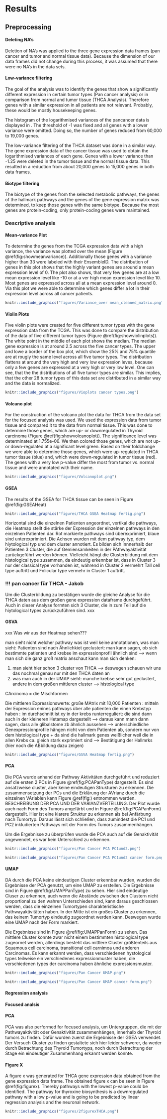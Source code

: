 # Results

## Preprocessing

#### Deleting NA's

Deletion of NA's was applied to the three gene expression data frames (pan cancer and tumor and normal tissue data). Because the dimension of our data frames did not change during this process, it was assumed that there were no NA's in the data sets.

#### Low-variance filtering

The goal of the analysis was to identify the genes that show a significantly different expression in certain tumor types (Pan cancer analysis) or in comparison from normal and tumor tissue (THCA Analysis). Therefore genes with a similar expression in all patients are not relevant. Probably, these would be mostly housekeeping genes.

The histogram of the logarithmised variances of the pancancer data is displayed in \ref{xxx welche figure --> noch keine Überschrift}. The threshold of -1 was fixed and all genes with a lower variance were omitted. Doing so, the number of genes reduced from 60,000 to 19,000 genes.

The low-variance filtering of the THCA dataset was done in a similar way. The gene expression data of the cancer tissue was used to obtain the logarithmised variances of each gene. Genes with a lower variance than -1.25 were deleted in the tumor tissue and the normal tissue data. This resulted in a reduction from about 20,000 genes to 15,000 genes in both data frames.

#### Biotype filtering

The biotype of the genes from the selected metabolic pathways, the genes of the hallmark pathways and the genes of the gene expression matrix was determined, to keep those genes with the same biotype. Because the most genes are protein-coding, only protein-coding genes were maintained.

### Descriptive analysis

#### Mean-variance Plot

To determine the genes from the TCGA expression data with a high variance, the variance was plotted over the mean (Figure \@ref(fig:showmeanvariance)). Additionally those genes with a variance higher than 33 were labeled with their EnsembleID. The distribution of genes in this plot shows that the highly variant genes are around a mean expression level of 0. The plot also shows, that very few genes are at a low mean expression level like -10 or at a ver high mean expression level like 10. Most genes are expressed across all at a mean expression level around 0. Via this plot we were able to determine which genes differ a lot in their expression level across all cancer patients.

```r

knitr::include_graphics("figures/Variance_over mean_cleaned_matrix.png")

```

#### Violin Plots

Five violin plots were created for five different tumor types with the gene expression data from the TCGA. This was done to compare the distribution of the data of five different tumor types (Figure \@ref(fig:showviolinplots)). The white point in the middle of each plot shows the median. The median gene expression is at around 2.5 across the five cancer types. The upper and lowe a border of the box plot, which show the 25% and 75% quantile are at rougly the same level across all five tumor types. The distribution flattens at around the very high and very low expression leves, because only a few genes are expressed at a very high or very low level. One can see, that the the distributions of all five tumor types are similar. This implies, that the other 28 tumor types of this data set are distributed in a similar way and the data is normalized. 

```r

knitr::include_graphics("figures/Vioplots cancer types.png")

```

#### Volcano plot

For the construction of the volcano plot the data for THCA from the data set for the focused analysis was used. We used the expression data from tumor tissue and compared it to the data from normal tissue. This was done to determine those genes, which are up- or downregulated in Thyroid carcinoma (Figure \@ref(fig:showvolcanoplot)). The significance level was determinated at 1.755e-06. We then colored those genes, which are not up- or down-regulated at a significant level green. Based on their foldchange we were able to determine those genes, which were up-regulated in THCA tumor tissue (blue) and, which were down-regulated in tumor tissue (red). The genes with a very low p-value differ the most from tumor vs. normal tissue and were annotated with their name. 

```r

knitr::include_graphics("figures/Volcanoplot.png")

```

#### GSEA

The results of the GSEA for THCA tissue can be seen in Figure \@ref(fig:GSEAHeat)

```r

knitr::include_graphics("figures/THCA GSEA Heatmap fertig.png")
```

Horizontal sind die einzelnen Patienten angeordnet, vertikal die pathways, die Heatmap stellt die stärke der Expression der einzelnen pathways in den einzelnen Patienten dar. Rot markierte pathways sind überexprimiert, blaue sind unterexprimiert. Die Achsen wurden mit dem pathway typ, dem hiytological typ und dem cluster annotiert. Es bilden sich innnerhalb der Patienten 3 Cluster, die auf Gemiensamkeiten in der PAthwayaktivität zurückgeführt werden können. Vielleicht hängt die Clusterbildung mit dem histological type zusammen, da eindeutig erkennbar ist, dass in Cluster 3 nur der classical type vorhanden ist, während in Cluster 2 vermehrt Tall cell type auftritt und Folicular type vermehr in Cluster 1 auftritt.

### !!! pan cancer für THCA - Jakob

Um die Clusterbildung zu bestätigen wurde die gleiche Analyse für die THCA daten aus dem großen gene expression dataframe durchgeführt. Auch in dieser Analyse formten sich 3 Cluster, die in zum Teil auf die hiytological types zurückzuführen sind. xxx

#### GSVA

xxx Was wir aus der Heatmap sehen???

man sieht nicht welcher pathway was ist weil keine annotationen, was man sieht: Patienten sind nach Ähnlichkiet geclustert: man kann sagen, ob sich bestimmte patienten und krebse im expressionprofil ähnlich sind --> wenn man sich die ganz groß matrix anschaut kann man sich denken:

1.  man sieht hier schon 3 cluster von THCA --> deswegen schauen wir uns das nochmal genau nur mit den THCA daten an
2.  was man auch in der UMAP sieht: manche krebse sehr gut geclustert, andere in dem großen mittleren cluster --> histological type

CArcinoma = die Mischformen

Die mittleren Expressionswerte: große MAtrix mit 10,000 Patienten : mitteln der Expression enines pathways über alle patienten die einen Krebstyp haben : im durchschnitt ist xy in der krebs runterreguliert: die sind dann auch in der kleineren Hetamap dargestellt --> daraus kann mann dann sagen, dass alle glibalstome zb ähnlich aussehen --> unterschiedliche Genexpressionprofile hängen nicht von dem Patienten ab, sondern nur von dem histological type + da sind die hallmark genes weißlicher weil die in allen Krebs ca. gleich stark exprimiert sind --> Bestätigung der Hallmrks (hier noch die ABbildung dazu zeigen)

```r

knitr::include_graphics("figures/GSVA Heatmap fertig.png")
```

#### PCA

Die PCA wurde anhand der Pathway Aktivitäten durchgeführt und reduziert auf die ersten 2 PCs in Figure \@ref(fig:PCAPanType) dargestellt. Es sind ansatzweise cluster, aber keine eindeutigen Strukturen zu erkennen. Die zusammensetzung der PCs und die Erklärung der AVrianz durch die einzelnen VAriablen kann Figure \@ref(fig:) entnommen werden. BESCHREIBUNG DER PCA UND DER VARIANZVERTEILUNG. Der Plot wurde auch nach Form des Tumors angefärbt und in Figure \@ref(fig:PCAPanForm) dargestellt. Hier ist eine klarere Struktur zu erkennen als bei Anfärbung nach Tumortyp. Daraus lässt sich schließen, dass zumindest die PC1 und PC2 inkludierten Pathways mit der Form des Tumors zusammenhängen.

Um die Ergebnisse zu überprüfen wurde die PCA auch auf die Genaktivität angewendet, es war kein Unterschied zu erkennen.

```r

knitr::include_graphics("figures/Pan Cancer PCA PC1und2.png")
```

```r

knitr::include_graphics("figures/Pan Cancer PCA PC1und2 cancer form.png")
```

#### UMAP

DA durch die PCA keine eindeutigen Cluster erkennbar wurden, wurden die Ergebnisse der PCA genutzt, um eine UMAP zu erstellen. Die Ergebnisse sind in Figure \@ref(fig:UMAPPanType) zu sehen. Hier sind eindeutige Cluser zu erkennen, auch wenn die Abstände zwischen den Clustern nicht proportional zu den wahren Unterschieden sind, kann daraus geschlossen werden, dass die einzelnen Tumortypen charakteristische Pathwayaktivitäten haben. In der Mitte ist ein großes Cluster zu erkennen, das keinem Tumortyp eindeutig zugeordnet werden kann. Deswegen wurde eine UMAP nach der Form markiert.

Die Ergebnisse sind in Figure \@ref(fig:UMAPPanForm) zu sehen. Das mittlere Cluster konnte zwar nicht einem bestimmten histological type zugeornet werden, allerdings besteht das mittlere Cluster größtenteils aus Squamous cell carcinoma, transitional cell carnimoa und anderen Carcinomas. Es kann erkannt werden, dass verschiedenen hystological types teilweise ein verschiedenes expressionmuster haben, die verschiedenen types der carcinoma haben ähnliche expressionsmuster.

```r

knitr::include_graphics("figures/Pan Cancer UMAP.png")
```

```r

knitr::include_graphics("figures/Pan Cancer UMAP cancer form.png")
```

#### Regression analysis

#### Focused analsis

#### PCA

PCA was also performed for focused analysis, um Untergruppen, die mit der Pathwayaktivität oder Genaktivität zusammenhängen, innerhalb der Thyroid tumors zu finden. Dafür wurden zuerst die Ergebnisse der GSEA verwendet. Der Versuch Cluster zu finden gestaltete sich hier leider schwerer, da weder durch Betrachtung des Thyroid Tumortyps, noch durch Betrachtung der Stage ein eindeutiger Zusammenhang erkannt werden konnte.

#### Figure X

A figure x was generated for THCA gene expression data obtained from the gene expression data frame. The obtained figure x can be seen in Figure \@ref(fig:figurex). Thereby pathways with the lowest p-value could be identified. The pathway for thyroxine biosynthesis is a downregulated pathway with a low p-value and is going to be predicted by linear regression analysis and the neuronal network.

```r

knitr::include_graphics("figures/2figurexTHCA.png")
```

